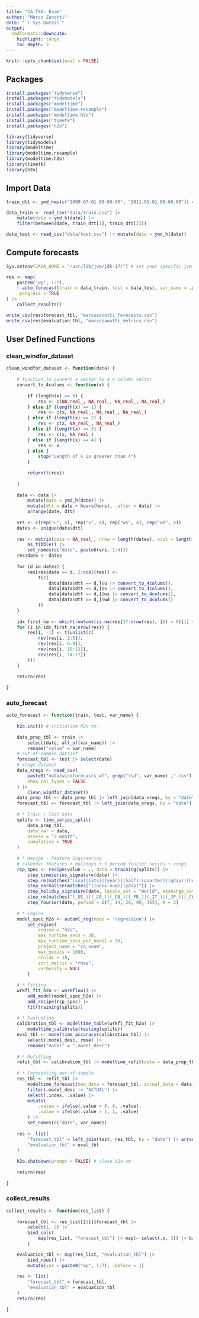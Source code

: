 ```yaml
---
title: "CA-TSA: Exam"
author: "Marco Zanotti"
date: "`r Sys.Date()`"
output:
  rmdformats::downcute:
    highlight: tango
    toc_depth: 3
---
```


```r
knitr::opts_chunk$set(eval = FALSE)
```


## Packages

```r
install.packages("tidyverse")
install.packages("tidymodels")
install.packages("modeltime")
install.packages("modeltime.resample")
install.packages("modeltime.h2o")
install.packages("timetk")
install.packages("h2o")
```

```r
library(tidyverse)
library(tidymodels)
library(modeltime)
library(modeltime.resample)
library(modeltime.h2o)
library(timetk)
library(h2o)
```


## Import Data

```r
train_dtt <- ymd_hms(c("2009-07-01 00:00:00", "2011-01-01 00:00:00")) # train period

data_train <- read_csv("data/train.csv") |> 
	mutate(date = ymd_h(date)) |> 
	filter(between(date, train_dtt[1], train_dtt[2]))

data_test <- read_csv("data/test.csv") |> mutate(date = ymd_h(date)) 
```


## Compute forecasts

```r
Sys.setenv(JAVA_HOME = "/usr/lib/jvm/jdk-17/") # set your specific jvm path

res <- map(
	paste0("wp", 1:7), 
	~ auto_forecast(train = data_train, test = data_test, var_name = .x),
	.progress = TRUE
) |> 
	collect_results()

write_csv(res$forecast_tbl, "marcozanotti_forecasts.csv")
write_csv(res$evaluation_tbl, "marcozanotti_metrics.csv")
```



## User Defined Functions

### clean_windfor_dataset

```r
clean_windfor_dataset <- function(data) {
	
	# function to convert a vector to a 4 column vector
	convert_to_4colums <- function(x) {
		
		if (length(x) == 0) {
			res <- c(NA_real_, NA_real_, NA_real_, NA_real_)
		} else if (length(x) == 1) {
			res <- c(x, NA_real_, NA_real_, NA_real_)
		} else if (length(x) == 2) {
			res <- c(x, NA_real_, NA_real_)
		} else if (length(x) == 3) {
			res <- c(x, NA_real_)
		} else if (length(x) == 4) {
			res <- x
		} else {
			stop("Length of x is greater than 4")
		}
		
		return(t(res))
		
	}
	
	data <- data |> 
		mutate(date = ymd_h(date)) |>
		mutate(dtt = date + hours(hors), .after = date) |> 
		arrange(date, dtt)
	
	vrs <- c(rep("u", 4), rep("v", 4), rep("ws", 4), rep("wd", 4))
	dates <- unique(data$dtt)
	
	res <- matrix(data = NA_real_, nrow = length(dates), ncol = length(vrs) + 1) |> 
		as_tibble() |> 
		set_names(c("date", paste0(vrs, 1:4)))
	res$date <- dates
	
	for (d in dates) {
		res[res$date == d, 2:ncol(res)] <-
			t(c(
				data[data$dtt == d,]$u |> convert_to_4colums(),
				data[data$dtt == d,]$v |> convert_to_4colums(),
				data[data$dtt == d,]$ws |> convert_to_4colums(),
				data[data$dtt == d,]$wd |> convert_to_4colums()
			))
	}
	
	idx_first_na <- which(rowSums(is.na(res[37:nrow(res), ])) > 0)[1] + 36
	for (i in idx_first_na:nrow(res)) {
		res[i, -1] <- t(unlist(c(
			rev(res[i, 2:5]), 
			rev(res[i, 6:9]), 
			rev(res[i, 10:13]), 
			rev(res[i, 14:17])
		)))
	}
	
	return(res)
	
}
```


### auto_forecast

```r
auto_forecast <- function(train, test, var_name) {
	
	h2o.init() # initialize h2o vm
	
	data_prep_tbl <- train |> 
		select(date, all_of(var_name)) |> 
		rename("value" = var_name)
	# out-of-sample dataset
	forecast_tbl <- test |> select(date) 
	# xregs dataset
	data_xregs <- read_csv(
		paste0("data/windforecasts_wf", grep("\\d", var_name) ,".csv"), 
		show_col_types = FALSE
	) |> 
		clean_windfor_dataset()
	data_prep_tbl <- data_prep_tbl |> left_join(data_xregs, by = "date") 
	forecast_tbl <- forecast_tbl |> left_join(data_xregs, by = "date")
	
	# * Train / Test Sets 
	splits <- time_series_split(
		data_prep_tbl, 
		date_var = date,
		assess = "3 month", 
		cumulative = TRUE
	)
	
	# * Recipe - Feature Engineering
	# calendar features + holidays + 5 period fourier series + xregs
	rcp_spec <- recipe(value ~ ., data = training(splits)) |> 
		step_timeseries_signature(date) |>
		step_rm(matches("(iso)|(xts)|(year)|(half)|(quarter)|(qday)|(hour12)|(minute)|(second)")) |>
		step_normalize(matches("(index.num)|(yday)")) |> 
		step_holiday_signature(date, locale_set = "World", exchange_set = "none") |> 
		step_rm(matches("(_US_)|(_CA_)|(_GB_)|(_FR_)|(_IT_)|(_JP_)|(_CH_)|(_DE_)")) |> 
		step_fourier(date, period = c(7, 14, 30, 90, 365), K = 2)
	
	# * Engine
	model_spec_h2o <- automl_reg(mode = 'regression') |>
		set_engine(
			engine = "h2o",
			max_runtime_secs = 30,
			max_runtime_secs_per_model = 30,
			project_name = "ca_exam",
			max_models = 1000,
			nfolds = 10,
			sort_metric = "rmse",
			verbosity = NULL
		)
	
	# * Fitting
	wrkfl_fit_h2o <- workflow() |>
		add_model(model_spec_h2o) |>
		add_recipe(rcp_spec) |>
		fit(training(splits))
	
	# * Evaluating
	calibration_tbl <- modeltime_table(wrkfl_fit_h2o) |>
		modeltime_calibrate(testing(splits)) 
	eval_tbl <- modeltime_accuracy(calibration_tbl) |> 
		select(.model_desc, rmse) |> 
		rename("model" = ".model_desc")
	
	# * Refitting
	refit_tbl <- calibration_tbl |> modeltime_refit(data = data_prep_tbl)
	
	# * Forecasting out-of-sample
	res_tbl <- refit_tbl |> 
		modeltime_forecast(new_data = forecast_tbl, actual_data = data_prep_tbl) |> 
		filter(.model_desc != "ACTUAL") |> 
		select(.index, .value) |> 
		mutate(
			.value = ifelse(.value < 0, 0, .value), 
			.value = ifelse(.value > 1, 1, .value)
		) |> 
		set_names(c("date", var_name))
	
	res <- list(
		"forecast_tbl" = left_join(test, res_tbl, by = "date") |> arrange(date),
		"evaluation_tbl" = eval_tbl
	)
	
	h2o.shutdown(prompt = FALSE) # close h2o vm
	
	return(res)
	
}
```


### collect_results

```r
collect_results <- function(res_list) {
	
	forecast_tbl <- res_list[[1]]$forecast_tbl |> 
		select(1, 2) |> 
		bind_cols(
			map(res_list, "forecast_tbl") |> map(~ select(.x, 3)) |> bind_cols()
		)

	evaluation_tbl <- map(res_list, "evaluation_tbl") |> 
		bind_rows() |>
		mutate(var = paste0("wp", 1:7), .before = 1)
	
	res <- list(
		"forecast_tbl" = forecast_tbl,
		"evaluation_tbl" = evaluation_tbl
	)
	return(res)
	
}
```


